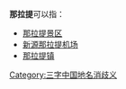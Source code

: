 '''那拉提'''可以指：
* [[那拉提景区|那拉提景区]]
* [[新源那拉提机场|新源那拉提机场]]
* [[那拉提镇|那拉提镇]]

[[Category:三字中国地名消歧义|Category:三字中国地名消歧义]]
{{disambig}}